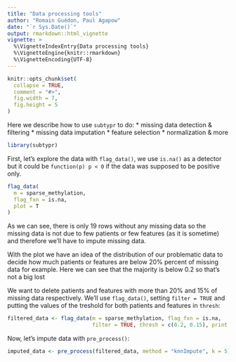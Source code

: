```yaml
---
title: "Data processing tools"
author: "Romain Guédon, Paul Agapow"
date: "`r Sys.Date()`"
output: rmarkdown::html_vignette
vignette: >
  %\VignetteIndexEntry{Data processing tools}
  %\VignetteEngine{knitr::rmarkdown}
  %\VignetteEncoding{UTF-8}
---
```


```r
knitr::opts_chunk$set(
  collapse = TRUE,
  comment = "#>",
  fig.width = 7,
  fig.height = 5
)
```

Here we describe how to use `subtypr` to do:
 * missing data detection & filtering
 * missing data imputation
 * feature selection
 * normalization & more
 
 
```r
library(subtypr)
```

First, let's explore the data with `flag_data()`, we use `is.na()` as a detector but it could be `function(p) p < 0` if the data was supposed to be positive only.

```r
flag_data(
  m = sparse_methylation, 
  flag_fxn = is.na, 
  plot = T
)
```



As we can see, there is only 19 rows without any missing data so the missing data is not due to few patients or few features (as it is sometime) and therefore we'll have to impute missing data.

With the plot we have an idea of the distribution of our problematic data to decide how much patients or features are below 20% percent of missing data for example. Here we can see that the majority is below 0.2 so that's not a big lost

We want to delete patients and features with more than 20% and 15% of missing data respectively. We'll use `flag_data()`, setting `filter = TRUE` and putting the values of the treshold for both patients and features in `thresh`:


```r
filtered_data <- flag_data(m = sparse_methylation, flag_fxn = is.na, 
                           filter = TRUE, thresh = c(0.2, 0.15), print = F)
```

Now, let's impute data with `pre_process()`:

```r
imputed_data <- pre_process(filtered_data, method = "knnImpute", k = 5)
```



